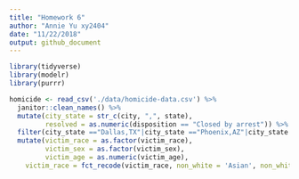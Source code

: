 ```yaml
---
title: "Homework 6"
author: "Annie Yu xy2404"
date: "11/22/2018"
output: github_document
---
```


```r
library(tidyverse)
library(modelr)
library(purrr)
```

```r
homicide <- read_csv('./data/homicide-data.csv') %>% 
  janitor::clean_names() %>%
  mutate(city_state = str_c(city, ",", state),
         resolved = as.numeric(disposition == "Closed by arrest")) %>% 
  filter(city_state =="Dallas,TX"|city_state =="Phoenix,AZ"|city_state =="Kansas City,MO"|city_state =="Tulsa,AL") %>%
  mutate(victim_race = as.factor(victim_race),
         victim_sex = as.factor(victim_sex),
         victim_age = as.numeric(victim_age),
    victim_race = fct_recode(victim_race, non_white = 'Asian', non_white = 'Black', non_white = 'Hispanic', non_white = 'Other', non_white = 'Unknown', white = 'White'))
  

```

